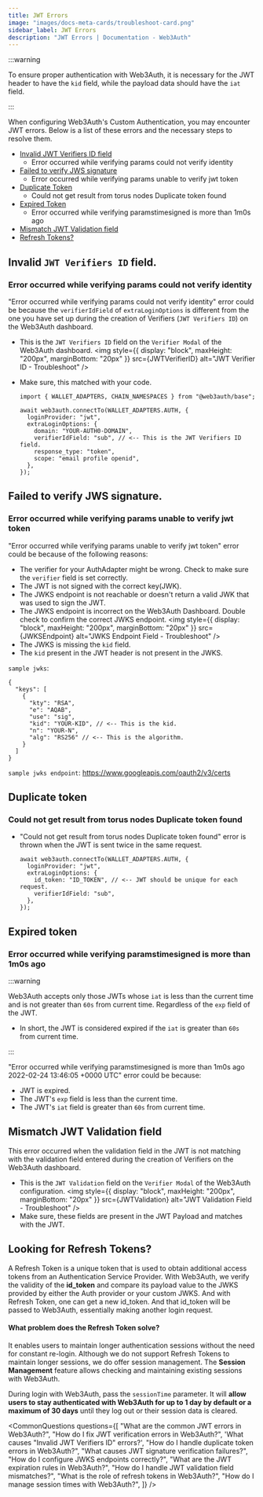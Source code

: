 ```yaml
---
title: JWT Errors
image: "images/docs-meta-cards/troubleshoot-card.png"
sidebar_label: JWT Errors
description: "JWT Errors | Documentation - Web3Auth"
---
```




:::warning

To ensure proper authentication with Web3Auth, it is necessary for the JWT header to have the `kid`
field, while the payload data should have the `iat` field.

:::

When configuring Web3Auth's Custom Authentication, you may encounter JWT errors. Below is a list of
these errors and the necessary steps to resolve them.

- [Invalid JWT Verifiers ID field](#invalid-jwt-verifiers-id-field)
  - Error occurred while verifying params could not verify identity
- [Failed to verify JWS signature](#failed-to-verify-jws-signature)
  - Error occurred while verifying params unable to verify jwt token
- [Duplicate Token](#duplicate-token)
  - Could not get result from torus nodes Duplicate token found
- [Expired Token](#expired-token)
  - Error occurred while verifying paramstimesigned is more than 1m0s ago
- [Mismatch JWT Validation field](#mismatch-jwt-validation-field)
- [Refresh Tokens?](#looking-for-refresh-tokens)

## Invalid `JWT Verifiers ID` field.

### Error occurred while verifying params could not verify identity

"Error occurred while verifying params could not verify identity" error could be because the
`verifierIdField` of `extraLoginOptions` is different from the one you have set up during the
creation of Verifiers (`JWT Verifiers ID`) on the Web3Auth dashboard.

- This is the `JWT Verifiers ID` field on the `Verifier Modal` of the Web3Auth dashboard.
  <img
    style={{ display: "block", maxHeight: "200px", marginBottom: "20px" }}
    src={JWTVerifierID}
    alt="JWT Verifier ID - Troubleshoot"
  />
- Make sure, this matched with your code.

  ```tsx
  import { WALLET_ADAPTERS, CHAIN_NAMESPACES } from "@web3auth/base";

  await web3auth.connectTo(WALLET_ADAPTERS.AUTH, {
    loginProvider: "jwt",
    extraLoginOptions: {
      domain: "YOUR-AUTH0-DOMAIN",
      verifierIdField: "sub", // <-- This is the JWT Verifiers ID field.
      response_type: "token",
      scope: "email profile openid",
    },
  });
  ```

## Failed to verify JWS signature.

### Error occurred while verifying params unable to verify jwt token

"Error occurred while verifying params unable to verify jwt token" error could be because of the
following reasons:

- The verifier for your AuthAdapter might be wrong. Check to make sure the `verifier` field is set
  correctly.
- The JWT is not signed with the correct key(JWK).
- The JWKS endpoint is not reachable or doesn't return a valid JWK that was used to sign the JWT.
- The JWKS endpoint is incorrect on the Web3Auth Dashboard. Double check to confirm the correct JWKS
  endpoint.
  <img
    style={{ display: "block", maxHeight: "200px", marginBottom: "20px" }}
    src={JWKSEndpoint}
    alt="JWKS Endpoint Field - Troubleshoot"
  />
- The JWKS is missing the `kid` field.
- The `kid` present in the JWT header is not present in the JWKS.

`sample jwks`:

```tsx
{
  "keys": [
    {
      "kty": "RSA",
      "e": "AQAB",
      "use": "sig",
      "kid": "YOUR-KID", // <-- This is the kid.
      "n": "YOUR-N",
      "alg": "RS256" // <-- This is the algorithm.
    }
  ]
}
```

`sample jwks endpoint`: https://www.googleapis.com/oauth2/v3/certs

## Duplicate token

### Could not get result from torus nodes Duplicate token found

- "Could not get result from torus nodes Duplicate token found" error is thrown when the JWT is sent
  twice in the same request.

  ```tsx
  await web3auth.connectTo(WALLET_ADAPTERS.AUTH, {
    loginProvider: "jwt",
    extraLoginOptions: {
      id_token: "ID_TOKEN", // <-- JWT should be unique for each request.
      verifierIdField: "sub",
    },
  });
  ```

## Expired token

### Error occurred while verifying paramstimesigned is more than 1m0s ago

:::warning

Web3Auth accepts only those JWTs whose `iat` is less than the current time and is not greater than
`60s` from current time. Regardless of the `exp` field of the JWT.

- In short, the JWT is considered expired if the `iat` is greater than `60s` from current time.

:::

"Error occurred while verifying paramstimesigned is more than 1m0s ago 2022-02-24 13:46:05 +0000
UTC" error could be because:

- JWT is expired.
- The JWT's `exp` field is less than the current time.
- The JWT's `iat` field is greater than `60s` from current time.

## Mismatch JWT Validation field

This error occurred when the validation field in the JWT is not matching with the validation field
entered during the creation of Verifiers on the Web3Auth dashboard.

- This is the `JWT Validation` field on the `Verifier Modal` of the Web3Auth configuration.
  <img
    style={{ display: "block", maxHeight: "200px", marginBottom: "20px" }}
    src={JWTValidation}
    alt="JWT Validation Field - Troubleshoot"
  />
- Make sure, these fields are present in the JWT Payload and matches with the JWT.

## Looking for Refresh Tokens?

A Refresh Token is a unique token that is used to obtain additional access tokens from an
Authentication Service Provider. With Web3Auth, we verify the validity of the **id_token** and
compare its payload value to the JWKS provided by either the Auth provider or your custom JWKS. And
with Refresh Token, one can get a new id_token. And that id_token will be passed to Web3Auth,
essentially making another login request.

#### What problem does the Refresh Token solve?

It enables users to maintain longer authentication sessions without the need for constant re-login.
Although we do not support Refresh Tokens to maintain longer sessions, we do offer session
management. The **Session Management** feature allows checking and maintaining existing sessions
with Web3Auth.

During login with Web3Auth, pass the `sessionTime` parameter. It will **allow users to stay
authenticated with Web3Auth for up to 1 day by default or a maximum of 30 days** until they log out
or their session data is cleared.

<CommonQuestions
  questions={[
    "What are the common JWT errors in Web3Auth?",
    "How do I fix JWT verification errors in Web3Auth?",
    'What causes "Invalid JWT Verifiers ID" errors?',
    "How do I handle duplicate token errors in Web3Auth?",
    "What causes JWT signature verification failures?",
    "How do I configure JWKS endpoints correctly?",
    "What are the JWT expiration rules in Web3Auth?",
    "How do I handle JWT validation field mismatches?",
    "What is the role of refresh tokens in Web3Auth?",
    "How do I manage session times with Web3Auth?",
  ]}
/>
